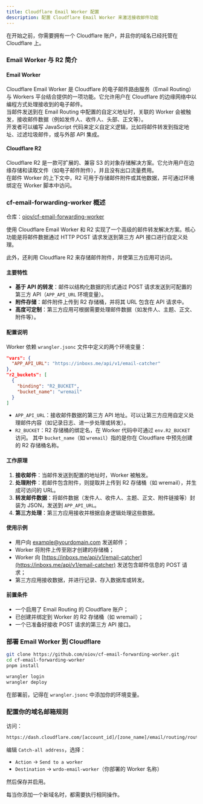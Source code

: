 ```yaml
---
title: Cloudflare Email Worker 配置
description: 配置 Cloudflare Email Worker 来激活接收邮件功能
---
```


<DocsLang en="/docs/developer/cloudflare-email-worker" zh="/docs/developer/cloudflare-email-worker-zh" />

在开始之前，你需要拥有一个 Cloudflare 账户，并且你的域名已经托管在 Cloudflare 上。

### Email Worker 与 R2 简介

#### Email Worker

Cloudflare Email Worker 是 Cloudflare 的电子邮件路由服务（Email Routing）与 Workers 平台结合提供的一项功能。它允许用户在 Cloudflare 的边缘网络中以编程方式处理接收到的电子邮件。  
当邮件发送到在 Email Routing 中配置的自定义地址时，关联的 Worker 会被触发，接收邮件数据（例如发件人、收件人、头部、正文等）。  
开发者可以编写 JavaScript 代码来定义自定义逻辑，比如将邮件转发到指定地址、过滤垃圾邮件，或与外部 API 集成。

#### Cloudflare R2

Cloudflare R2 是一款可扩展的、兼容 S3 的对象存储解决方案。它允许用户在边缘存储和读取文件（如电子邮件附件），并且没有出口流量费用。  
在邮件 Worker 的上下文中，R2 可用于存储邮件附件或其他数据，并可通过环境绑定在 Worker 脚本中访问。

### cf-email-forwarding-worker 概述

仓库：[oiov/cf-email-forwarding-worker](https://github.com/oiov/cf-email-forwarding-worker)  

使用 Cloudflare Email Worker 和 R2 实现了一个高级的邮件转发解决方案。核心功能是将邮件数据通过 HTTP POST 请求发送到第三方 API 接口进行自定义处理。  

此外，还利用 Cloudflare R2 来存储邮件附件，并使第三方应用可访问。

#### 主要特性

- **基于 API 的转发**：邮件以结构化数据的形式通过 POST 请求发送到可配置的第三方 API（`APP_API_URL` 环境变量）。
- **附件存储**：邮件附件上传到 R2 存储桶，并将其 URL 包含在 API 请求中。
- **高度可定制**：第三方应用可根据需要处理邮件数据（如发件人、主题、正文、附件等）。

#### 配置说明

Worker 依赖 `wrangler.jsonc` 文件中定义的两个环境变量：

```json
"vars": {
  "APP_API_URL": "https://inboxs.me/api/v1/email-catcher"
},
"r2_buckets": [
  {
    "binding": "R2_BUCKET",
    "bucket_name": "wremail"
  }
]
````

* `APP_API_URL`：接收邮件数据的第三方 API 地址。可以让第三方应用自定义处理邮件内容（如记录日志、进一步处理或转发）。
* `R2_BUCKET`：R2 存储桶的绑定名，在 Worker 代码中可通过 `env.R2_BUCKET` 访问。
  其中 `bucket_name`（如 `wremail`）指的是你在 Cloudflare 中预先创建的 R2 存储桶名称。

#### 工作原理

1. **接收邮件**：当邮件发送到配置的地址时，Worker 被触发。
2. **处理附件**：若邮件包含附件，则提取并上传到 R2 存储桶（如 wremail），并生成可访问的 URL。
3. **转发邮件数据**：将邮件数据（发件人、收件人、主题、正文、附件链接等）封装为 JSON，发送到 `APP_API_URL`。
4. **第三方处理**：第三方应用接收并根据自身逻辑处理这些数据。

#### 使用示例

* 用户向 [example@yourdomain.com](mailto:example@yourdomain.com) 发送邮件；
* Worker 将附件上传至刚才创建的存储桶；
* Worker 向 [https://inboxs.me/api/v1/email-catcher](https://inboxs.me/api/v1/email-catcher) 发送包含邮件信息的 POST 请求；
* 第三方应用接收数据，并进行记录、存入数据库或转发。

#### 前置条件

* 一个启用了 Email Routing 的 Cloudflare 账户；
* 已创建并绑定到 Worker 的 R2 存储桶（如 wremail）；
* 一个已准备好接收 POST 请求的第三方 API 接口。

### 部署 Email Worker 到 Cloudflare

```bash
git clone https://github.com/oiov/cf-email-forwarding-worker.git
cd cf-email-forwarding-worker
pnpm install

wrangler login 
wrangler deploy
```

在部署前，记得在 `wrangler.jsonc` 中添加你的环境变量。

### 配置你的域名邮箱规则

访问：

```bash
https://dash.cloudflare.com/[account_id]/[zone_name]/email/routing/routes
```

编辑 `Catch-all address`，选择：

* `Action` -> `Send to a worker`
* `Destination` -> `wrdo-email-worker`（你部署的 Worker 名称）

然后保存并启用。

<Callout type="warning" twClass="mb-3">
每当你添加一个新域名时，都需要执行相同操作。
</Callout>